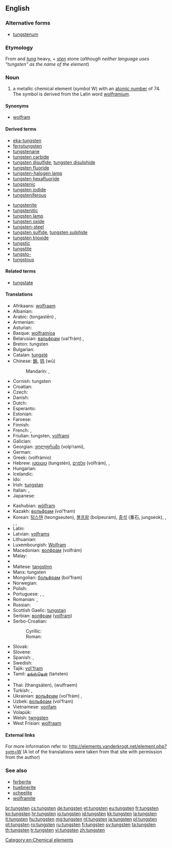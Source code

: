 ==English==
{{elements|W|tantalum|Ta|rhenium|Re}}

===Alternative forms===
* [[tungstenum]]

===Etymology===
From {{etyl|sv|en}} and {{etyl|da|en}} ''[[tung]]'' heavy, + ''[[sten]]'' stone (''although neither language uses "tungsten" as the name of the element'')

===Noun===
{{en-noun|-}}
{{wikipedia}}

# a metallic chemical element (''symbol'' W) with an [[atomic number]] of 74. The symbol is derived from the Latin word ''[[wolframium]]''.

====Synonyms====
* [[wolfram]]

====Derived terms====
{{der-top}}
* [[eka-tungsten]]
* [[ferrotungsten]]
* [[tungstenane]]
* [[tungsten carbide]]
* [[tungsten disulfide]], [[tungsten disulphide]]
* [[tungsten fluoride]]
* [[tungsten-halogen lamp]]
* [[tungsten hexafluoride]]
* [[tungstenic]]
* [[tungsten iodide]]
* [[tungsteniferous]]
{{der-mid}}
* [[tungstenite]]
* [[tungstenitic]]
* [[tungsten lamp]]
* [[tungsten oxide]]
* [[tungsten-steel]]
* [[tungsten sulfide]], [[tungsten sulphide]]
* [[tungsten trioxide]]
* [[tungstic]]
* [[tungstite]]
* [[tungsto-]]
* [[tungstous]]
{{der-bottom}}

====Related terms====
* [[tungstate]]

====Translations====
{{trans-top|chemical element}}
* Afrikaans: [[wolfraam]]
* Albanian: {{t-|sq|volfram|xs=Albanian}}
* Arabic: {{Arab|[[تنجستين]]}} (tongastēn) {{m}}, {{t|ar|تنجستين|m|tr=tongastēn, tunjastīn|sc=Arab}}
* Armenian: {{t-|hy|վոլֆրամ|tr=volfram}}
* Asturian: {{t|ast|volframiu|m}}
* Basque: [[wolframioa]]
* Belarusian: [[вальфрам]] (val’frám) {{m}}, {{t|be|вальфрам|m|tr=valʹfrám|sc=Cyrl}}
* Breton: tungsten
* Bulgarian: {{t|bg|волфрам|m|tr=vólfram}}
* Catalan: [[tungstè]]
* Chinese: [[鎢]], [[钨]] (wū)
*: Mandarin: {{t|zh|鎢|sc=Hani}}, {{t|zh|钨|tr=wū|sc=Hani}}
* Cornish: tungsten
* Croatian: {{t+|hr|volfram}}
* Czech: {{t+|cs|wolfram|m}}
* Danish: {{t-|da|wolfram}}
* Dutch: {{t+|nl|wolfraam|n}}
* Esperanto: {{t-|eo|volframo|xs=Esperanto}}
* Estonian: {{t-|et|volfram}}
* Faroese: {{t-|fo|wolfram|xs=Faroese}}
* Finnish: {{t+|fi|volframi}}
* French: {{t+|fr|tungstène|m}}, {{t+|fr|wolfram|m}}
* Friulian: tungsten, [[volframi]]
* Galician: {{t+|gl|volframio|m|xs=Galician}}
* Georgian: [[ვოლფრამი]] (volp‘rami), {{t|ka|ვოლფრამი|tr=volp‘rami|sc=Geor}}
* German: {{t+|de|Wolfram|n}}
* Greek: {{t|el|βολφράμιο}} (volfrámio) {{n}}
* Hebrew: [[טונגסטן]] (tungstén), [[וולפרם]] (volfrám), {{t|he|טונגסט|m|tr=tungstén|sc=Hebr}}, {{t|he|וולפרם|m|tr=volfrám|sc=Hebr}}
* Hungarian: {{t+|hu|volfrám}}
* Icelandic: {{t+|is|þungsteinn}}
* Ido: {{t+|io|wolframo|xs=Ido}}
* Irish: [[tungstan]]
* Italian: {{t+|it|tungsteno|m}}, {{t-|it|wolframio|m}}
* Japanese: {{t+|ja|タングステン|tr=tangusuten}}
{{trans-mid}}
* Kashubian: [[wòlfram]]
* Kazakh: [[вольфрам]] (vol’fram)
* Korean: [[텅스텐]] (teongseuten), [[볼프람]] (bolpeuram), [[중석]] (重石, jungseok), {{t|ko|텅스텐|tr=teongseuten|sc=Kore}}, {{t|ko|볼프람|tr=bolpeuram|sc=Kore}}, {{t|ko|중석|tr=jungseok|sc=Kore}}, {{t|ko|重石|sc=Kore}}
* Latin: {{t+|la|wolframium}}
* Latvian: [[volframs]]
* Lithuanian: {{t+|lt|volframas|xs=Lithuanian}}
* Luxembourgish: [[Wolfram]]
* Macedonian: [[волфрам]] (volfrám) {{m}}
* Malay: {{t-|ms|wolfram|xs=Malay}}
* {{trreq|ml}}
* Maltese: [[tangstinn]]
* Manx: tungsten
* Mongolian: [[больфрам]] (bol’fram)
* Norwegian: {{t-|no|wolfram}}
* Polish: {{t+|pl|wolfram}}
* Portuguese: {{t+|pt|tungstênio|m}}, {{t+|pt|tungsténio|m}}, {{t|pt|volfrâmio|m}}
* Romanian: {{t+|ro|tungsten|n}}, {{t+|ro|wolfram}}
* Russian: {{t+|ru|вольфрам|m|tr=vol’frám}}
* Scottish Gaelic: [[tungstan]]
* Serbian: [[волфрам]] ([[volfram]]) {{m}}
* Serbo-Croatian:
*: Cyrillic: {{t|sh|волфрам|m}}
*: Roman: {{t|sh|volfram|m}}
* Slovak: {{t-|sk|wolfram}}
* Slovene: {{t+|sl|volfram}}
* Spanish: {{t+|es|tungsteno|m}}, {{t+|es|wolframio|m}}
* Swedish: {{t+|sv|volfram}}
* Tajik: [[vol'fram]]
* Tamil: [[தங்ஸ்தென்]] (taństen)
* {{trreq|te}}
* Thai: {{Thai|[[ทังสเตน]]}} (thangsàten), {{Thai|[[วุลแฟรม]]}} (wulfraem)
* Turkish: {{t+|tr|volfram}}, {{t+|tr|tungsten}}
* Ukrainian: [[вольфрам]] (vol’frám) {{m}}, {{t|uk|вольфрам|m|tr=volʹfrám|sc=Cyrl}}
* Uzbek: [[вольфрам]] (vol’fram)
* Vietnamese: [[vonfam]]
* Volapük: {{t|vo|volframin|xs=Volapük}}
* Welsh: [[twngsten]]
* West Frisian: [[wolfraam]]
{{trans-bottom}}

====External links====
For more information refer to:
http://elements.vanderkrogt.net/element.php?sym=W
(A lot of the translations were taken from that site with permission from the author)

===See also===
* [[ferberite]]
* [[huebnerite]]
* [[scheelite]]
* [[wolframite]]

[[Category:en:Chemical elements]]

[[br:tungsten]]
[[cs:tungsten]]
[[de:tungsten]]
[[et:tungsten]]
[[eu:tungsten]]
[[fr:tungsten]]
[[ko:tungsten]]
[[hr:tungsten]]
[[io:tungsten]]
[[id:tungsten]]
[[kk:tungsten]]
[[la:tungsten]]
[[lt:tungsten]]
[[hu:tungsten]]
[[mg:tungsten]]
[[nl:tungsten]]
[[ja:tungsten]]
[[pl:tungsten]]
[[pt:tungsten]]
[[ro:tungsten]]
[[ru:tungsten]]
[[fi:tungsten]]
[[sv:tungsten]]
[[ta:tungsten]]
[[th:tungsten]]
[[tr:tungsten]]
[[vi:tungsten]]
[[zh:tungsten]]